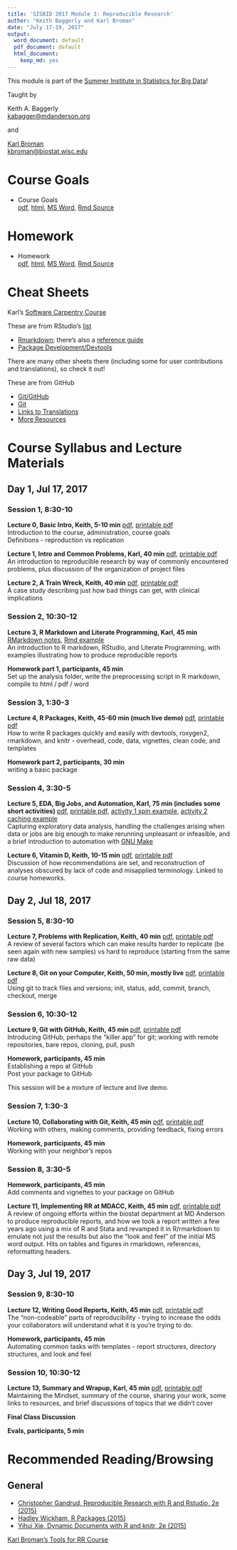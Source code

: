 ```yaml
---
title: 'SISBID 2017 Module 3: Reproducible Research'
author: "Keith Baggerly and Karl Broman"
date: "July 17-19, 2017"
output:
  word_document: default
  pdf_document: default
  html_document:
    keep_md: yes
---
```


This module is part of the
[Summer Institute in Statistics for Big Data](https://www.biostat.washington.edu/suminst/sisbid)!

Taught by

Keith A. Baggerly
<br/>
[kabagger@mdanderson.org](mailto:kabagger@mdanderson.org)

and

[Karl Broman](http://kbroman.org)
<br/>
[kbroman@biostat.wisc.edu](mailto:kbroman@biostat.wisc.edu)

# Course Goals

* Course Goals
<br/>
[pdf](RRcourse_goals.pdf),
[html](RRcourse_goals.html),
[MS Word](RRcourse_goals.docx),
[Rmd Source](RRcourse_goals.Rmd)

# Homework

* Homework
<br/>
[pdf](homework.pdf),
[html](homework.html),
[MS Word](homework.docx),
[Rmd Source](homework.Rmd)

# Cheat Sheets

Karl's [Software Carpentry Course](https://kbroman.wordpress.com/2015/04/29/cheat-sheets-for-r-based-software-carpentry-course/)

These are from RStudio's [list](https://www.rstudio.com/resources/cheatsheets/)

* [Rmarkdown](http://www.rstudio.com/wp-content/uploads/2016/03/rmarkdown-cheatsheet-2.0.pdf); there's also a [reference guide](http://www.rstudio.com/wp-content/uploads/2015/03/rmarkdown-reference.pdf)
* [Package Development/Devtools](http://www.rstudio.com/wp-content/uploads/2015/06/devtools-cheatsheet.pdf)

There are many other sheets there (including some for user contributions and translations), so check it out!

These are from GitHub

* [Git/GitHub](https://services.github.com/on-demand/downloads/github-git-cheat-sheet.pdf)
* [Git](https://education.github.com/git-cheat-sheet-education.pdf)
* [Links to Translations](https://services.github.com/resources/cheatsheets/)
* [More Resources](https://help.github.com/articles/git-and-github-learning-resources/)

# Course Syllabus and Lecture Materials

## Day 1, Jul 17, 2017

### Session 1, 8:30-10

**Lecture 0, Basic Intro, Keith, 5-10 min**
[pdf](2017_SISBID_3_00_basic_intro.pdf),
[printable pdf](2017_SISBID_3_00_basic_intro_printable.pdf)
<br/>
Introduction to the course, administration, course goals
<br/>
Definitions - reproduction vs replication

**Lecture 1, Intro and Common Problems, Karl, 40 min**
[pdf](2017_SISBID_3_01_introduction_slides.pdf),
[printable pdf](2017_SISBID_3_01_introduction_printable.pdf)
<br/>
An introduction to reproducible research by way of commonly
encountered problems, plus discussion of the organization of project
files

**Lecture 2, A Train Wreck, Keith, 40 min**
[pdf](2017_SISBID_3_02_train_wreck.pdf),
[printable pdf](2017_SISBID_3_02_train_wreck_printable.pdf)
<br/>
A case study describing just how bad things can get, with clinical implications

### Session 2, 10:30-12

**Lecture 3, R Markdown and Literate Programming, Karl, 45 min**
[RMarkdown notes](2017_SISBID_3_03_Rmarkdown.md),
[Rmd example](2017_SISBID_3_03_example.Rmd)
<br/>
An introduction to R markdown, RStudio, and Literate Programming, with examples illustrating how to produce reproducible reports

**Homework part 1, participants, 45 min**
<br/>
Set up the analysis folder, write the preprocessing script in R markdown, compile to html / pdf / word

### Session 3, 1:30-3

**Lecture 4, R Packages, Keith, 45-60 min (much live demo)**
[pdf](2017_SISBID_3_04_r_packages.pdf),
[printable pdf](2017_SISBID_3_04_r_packages_printable.pdf)
<br/>
How to write R packages quickly and easily with devtools, roxygen2, rmarkdown, and knitr - overhead, code, data, vignettes, clean code, and templates

**Homework part 2, participants, 30 min**
<br/>
writing a basic package

### Session 4, 3:30-5

**Lecture 5, EDA, Big Jobs, and Automation, Karl, 75 min (includes some short activities)**
[pdf](2017_SISBID_3_05_bigjobs_slides.pdf),
[printable pdf](2017_SISBID_3_05_bigjobs_printable.pdf),
[activity 1 spin example](2017_SISBID_3_05_bigjobs_activity1_spin.R),
[activity 2 caching example](2017_SISBID_3_05_bigjobs_activity2_cache.Rmd)
<br/>
Capturing exploratory data analysis, handling the challenges
arising when data or jobs are big enough to make rerunning unpleasant
or infeasible, and a brief introduction to automation with
[GNU Make](https://www.gnu.org/software/make/)

**Lecture 6, Vitamin D, Keith, 10-15 min**
[pdf](2017_SISBID_3_06_vitamin_d.pdf),
[printable pdf](2017_SISBID_3_06_vitamin_d_printable.pdf)
<br/>
Discussion of how recommendations are set, and reconstruction of analyses obscured by lack of code and misapplied terminology. Linked to course homeworks.

## Day 2, Jul 18, 2017

### Session 5, 8:30-10

**Lecture 7, Problems with Replication, Keith, 40 min**
[pdf](2017_SISBID_3_07_problems_w_replication.pdf),
[printable pdf](2017_SISBID_3_07_problems_w_replication_printable.pdf)
<br/>
A review of several factors which can make results harder to replicate (be seen again with new samples) vs hard to reproduce (starting from the same raw data)

**Lecture 8, Git on your Computer, Keith, 50 min, mostly live**
[pdf](2017_SISBID_3_08_git_1_solo.pdf),
[printable pdf](2017_SISBID_3_08_git_1_solo_printable.pdf)
<br/>
Using git to track files and versions; init, status, add, commit, branch, checkout, merge

### Session 6, 10:30-12

**Lecture 9, Git with GitHub, Keith, 45 min**
[pdf](2017_SISBID_3_09_git_2_github.pdf),
[printable pdf](2017_SISBID_3_09_git_2_github_printable.pdf)
<br/>
Introducing GitHub, perhaps the "killer app" for git; working with remote repositories, bare repos, cloning, pull, push

**Homework, participants, 45 min**
<br/>
Establishing a repo at GitHub
<br/>
Post your package to GitHub

This session will be a mixture of lecture and live demo.

### Session 7, 1:30-3

**Lecture 10, Collaborating with Git, Keith, 45 min**
[pdf](2017_SISBID_3_10_git_3_collab.pdf),
[printable pdf](2017_SISBID_3_10_git_3_collab_printable.pdf)
<br/>
Working with others, making comments, providing feedback, fixing errors

**Homework, participants, 45 min**
<br/>
Working with your neighbor's repos

### Session 8, 3:30-5

**Homework, participants, 45 min**
<br/>
Add comments and vignettes to your package on GitHub

**Lecture 11, Implementing RR at MDACC, Keith, 45 min**
[pdf](2017_SISBID_3_11_mdacc_start.pdf),
[printable pdf](2017_SISBID_3_11_mdacc_start_printable.pdf)
<br/>
A review of ongoing efforts within the biostat department at MD Anderson to produce reproducible reports, and how we took a report written a few years ago using a mix of R and Stata and revamped it in R/rmarkdown to emulate not just the results but also the "look and feel" of the initial MS word output. Hits on tables and figures in rmarkdown, references, reformatting headers.

## Day 3, Jul 19, 2017

### Session 9, 8:30-10

**Lecture 12, Writing Good Reports, Keith, 45 min**
[pdf](2017_SISBID_3_12_good_reports.pdf),
[printable pdf](2017_SISBID_3_12_good_reports_printable.pdf)
<br/>
The "non-codeable" parts of reproducibility - trying to increase the odds your collaborators will understand what it is you're trying to do.

**Homework, participants, 45 min**
<br/>
Automating common tasks with templates - report structures, directory structures, and look and feel

### Session 10, 10:30-12

**Lecture 13, Summary and Wrapup, Karl, 45 min**
[pdf](2017_SISBID_3_13_summary_slides.pdf),
[printable pdf](2017_SISBID_3_13_summary_printable.pdf)
<br/>
Maintaining the Mindset, summary of the course, sharing your work,
some links to resources, and brief discussions of topics that we
didn't cover

**Final Class Discussion**

**Evals, participants, 5 min**

# Recommended Reading/Browsing

## General

* [Christopher Gandrud, Reproducible Research with R and Rstudio, 2e (2015)](http://www.amazon.com/Reproducible-Research-Studio-Second-Chapman-ebook/dp/B010ACWGBI/ref=tmm_kin_title_0?_encoding=UTF8&sr=&qid=)
* [Hadley Wickham, R Packages (2015)](http://www.amazon.com/R-Packages-Hadley-Wickham-ebook/dp/B00VAYCHL0/ref=pd_sim_351_6?ie=UTF8&refRID=1E8HS30WBHRCW45SEWXM)
* [Yihui Xie, Dynamic Documents with R and knitr, 2e (2015)](http://www.amazon.com/Dynamic-Documents-knitr-Second-Chapman-ebook/dp/B00ZBYPJEW/ref=tmm_kin_title_0?_encoding=UTF8&sr=&qid=)

[Karl Broman's Tools for RR Course](http://kbroman.org/Tools4RR/)
